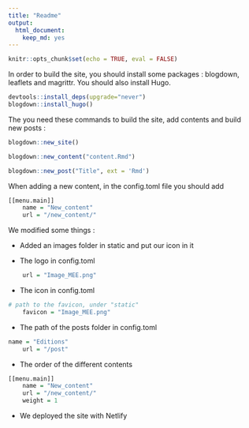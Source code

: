 ```yaml
---
title: "Readme"
output: 
  html_document: 
    keep_md: yes
---
```


```r
knitr::opts_chunk$set(echo = TRUE, eval = FALSE)
```

In order to build the site, you should install some packages : blogdown, leaflets and magrittr.
You should also install Hugo.

```r
devtools::install_deps(upgrade="never")
blogdown::install_hugo()

```


The you need these commands to build the site, add contents and build new posts :

```r
blogdown::new_site()

blogdown::new_content("content.Rmd")

blogdown::new_post("Title", ext = 'Rmd')

```
When adding a new content, in the config.toml file you should add

```r
[[menu.main]]
    name = "New_content"
    url = "/new_content/"
```


We modified some things :

* Added an images folder in static and put our icon in it

* The logo in config.toml

```r
    url = "Image_MEE.png"
```

* The icon in config.toml

```r
# path to the favicon, under "static"
    favicon = "Image_MEE.png"
```

* The path of the posts folder in config.toml

```r
name = "Editions"
    url = "/post" 
```

* The order of the different contents

```r
[[menu.main]]
    name = "New_content"
    url = "/new_content/"
    weight = 1
```

* We deployed the site with Netlify